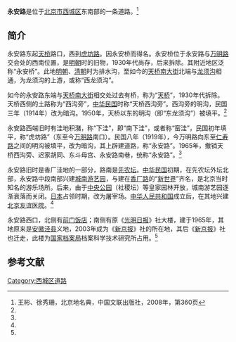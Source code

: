 {{Coord|39.8863417|116.3915637|type:landmark_region:CN-11_source:GoogleMaps|display=title}}
{{Infobox China Road
|路牌类型 = Beijing
|道路方向 = WE
|中文道路名称 = 永安路
|道路名称拼音 = YONG'AN LU
|图片 =
|图片说明 = 
|道路属性 = 
|道路总长度 = 
|车速限制 = 
|行车线数量 = 
|所在地区 = [[北京市|北京市]][[西城区|西城区]]
|起点 =[[虎坊路|虎坊路]]
|终点 =[[北京天桥|天桥]]
|路段主要建筑 =[[前门饭店|前门饭店]]<br>[[国家档案局|国家档案局]]档案科学技术研究所<br>[[新华书店|新华书店]]标准计量书店<br>[[北京友谊医院|北京友谊医院]]
}}
'''永安路'''是位于[[北京市|北京市]][[西城区|西城区]]东南部的一条道路。<ref name=bjdmd>王彬、徐秀珊，北京地名典，中国文联出版社，2008年，第360页</ref>

==简介==
永安路东起[[北京天桥|天桥]]路口，西到[[虎坊路|虎坊路]]。因永安桥而得名。永安桥位于永安路与[[万明路|万明路]]交会处的西南位置，是[[明朝|明朝]]时的旧物，1930年代尚存，后来拆除。其附近地区泛称“永安桥”。此地[[明朝|明朝]]、[[清朝|清朝]]时为排水沟，至如今的[[天桥南大街|天桥南大街]]北端与[[龙须沟|龙须沟]]相通，为龙须沟的上游，或称“西龙须沟”。

如今的永安路东端与[[天桥南大街|天桥南大街]]相交处过去有桥，称为“[[北京天桥|天桥]]”，1930年代拆除。天桥西侧的土路称为“西沟旁”，[[中华民国|中华民国]]时称“天桥西沟旁”。西沟旁的明沟，民国三年（1914年）改为暗沟。1950年，天桥以东的明沟（即“东龙须沟”）被填平。<ref name="bjdmd" />

永安路西端旧时有洼地积潴，称“下洼”，即“南下洼”，或者称“窑洼”，民国初年填平，称“虎坊路”（东至今[[万明路|万明路]]南口）。民国八年（1919年），今万明路向东至[[仁寿路_(北京)|仁寿路]]之间的明沟被填平，改为暗沟，其上辟建道路，称“永安路”。1965年，撤销天桥西沟旁、迟家胡同、东斗母宫、永安路南巷，统称“永安路”。<ref name=bjdmd/>

永安路旧时是香厂洼地的一部分，路南是[[先农坛|先农坛]]。[[中华民国|中华民国]]初期，在先农坛外坛北部，永安路中段南部兴建[[城南游艺园|城南游艺园]]，与建在[[香厂路|香厂路]]的“[[新世界_(北京)|新世界]]”齐名，是北京当时知名的游乐场所。后来，由于[[北京中山公园|中央公园]]（社稷坛）等皇家园林开放，城南游艺园逐渐衰落而关闭。[[日本|日本]]占领时期，改为屠宰场。[[中华人民共和国|中华人民共和国]]成立后，在其地兴建[[北京友谊医院|北京友谊医院]]。<ref name=bjdmd/>

永安路西口，北侧有[[前门饭店|前门饭店]]；南侧有原《[[光明日报|光明日报]]》社大楼，建于1965年，其地原来是[[安徽|安徽]][[泾县|泾县]]义地，2003年成为《[[新京报|新京报]]》社的所在地，其后《[[新京报|新京报]]》社也迁走，此楼为[[国家档案局|国家档案局]]档案科学技术研究所占用。<ref name=bjdmd/>

==参考文献==
{{reflist}}

[[Category:西城区道路|Category:西城区道路]]